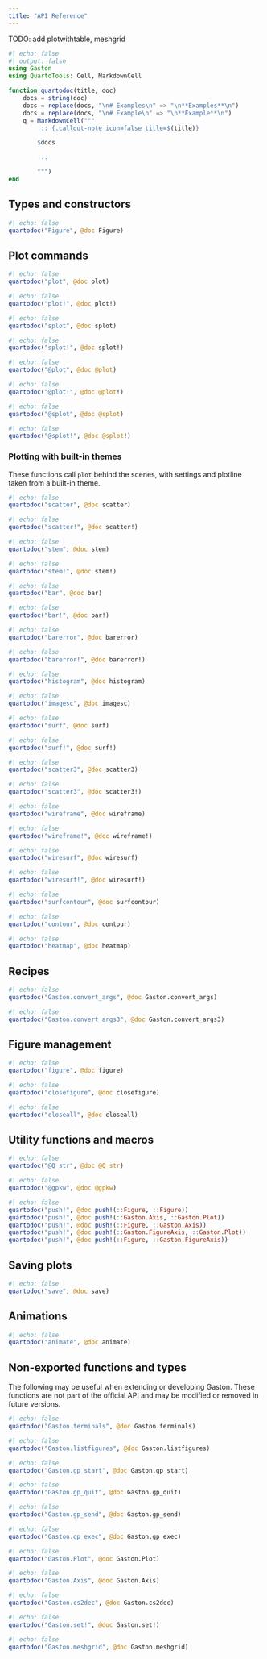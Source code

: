 ```yaml
---
title: "API Reference"
---
```


TODO: add plotwithtable, meshgrid

```julia
#| echo: false
#| output: false
using Gaston
using QuartoTools: Cell, MarkdownCell

function quartodoc(title, doc)
    docs = string(doc)
    docs = replace(docs, "\n# Examples\n" => "\n**Examples**\n")
    docs = replace(docs, "\n# Example\n" => "\n**Example**\n")
    q = MarkdownCell("""
        ::: {.callout-note icon=false title=$(title)}

        $docs

        :::

        """)
end
```

## Types and constructors

```julia
#| echo: false
quartodoc("Figure", @doc Figure)
```

## Plot commands

```julia
#| echo: false
quartodoc("plot", @doc plot)
```

```julia
#| echo: false
quartodoc("plot!", @doc plot!)
```

```julia
#| echo: false
quartodoc("splot", @doc splot)
```

```julia
#| echo: false
quartodoc("splot!", @doc splot!)
```

```julia
#| echo: false
quartodoc("@plot", @doc @plot)
```

```julia
#| echo: false
quartodoc("@plot!", @doc @plot!)
```

```julia
#| echo: false
quartodoc("@splot", @doc @splot)
```

```julia
#| echo: false
quartodoc("@splot!", @doc @splot!)
```

### Plotting with built-in themes

These functions call `plot` behind the scenes, with settings and plotline taken
from a built-in theme.

```julia
#| echo: false
quartodoc("scatter", @doc scatter)
```

```julia
#| echo: false
quartodoc("scatter!", @doc scatter!)
```

```julia
#| echo: false
quartodoc("stem", @doc stem)
```

```julia
#| echo: false
quartodoc("stem!", @doc stem!)
```

```julia
#| echo: false
quartodoc("bar", @doc bar)
```

```julia
#| echo: false
quartodoc("bar!", @doc bar!)
```

```julia
#| echo: false
quartodoc("barerror", @doc barerror)
```

```julia
#| echo: false
quartodoc("barerror!", @doc barerror!)
```

```julia
#| echo: false
quartodoc("histogram", @doc histogram)
```

```julia
#| echo: false
quartodoc("imagesc", @doc imagesc)
```

```julia
#| echo: false
quartodoc("surf", @doc surf)
```

```julia
#| echo: false
quartodoc("surf!", @doc surf!)
```

```julia
#| echo: false
quartodoc("scatter3", @doc scatter3)
```

```julia
#| echo: false
quartodoc("scatter3", @doc scatter3!)
```

```julia
#| echo: false
quartodoc("wireframe", @doc wireframe)
```

```julia
#| echo: false
quartodoc("wireframe!", @doc wireframe!)
```

```julia
#| echo: false
quartodoc("wiresurf", @doc wiresurf)
```

```julia
#| echo: false
quartodoc("wiresurf!", @doc wiresurf!)
```

```julia
#| echo: false
quartodoc("surfcontour", @doc surfcontour)
```

```julia
#| echo: false
quartodoc("contour", @doc contour)
```

```julia
#| echo: false
quartodoc("heatmap", @doc heatmap)
```

## Recipes

```julia
#| echo: false
quartodoc("Gaston.convert_args", @doc Gaston.convert_args)
```

```julia
#| echo: false
quartodoc("Gaston.convert_args3", @doc Gaston.convert_args3)
```

## Figure management

```julia
#| echo: false
quartodoc("figure", @doc figure)
```

```julia
#| echo: false
quartodoc("closefigure", @doc closefigure)
```

```julia
#| echo: false
quartodoc("closeall", @doc closeall)
```

## Utility functions and macros

```julia
#| echo: false
quartodoc("@Q_str", @doc @Q_str)
```

```julia
#| echo: false
quartodoc("@gpkw", @doc @gpkw)
```

```julia
#| echo: false
quartodoc("push!", @doc push!(::Figure, ::Figure))
quartodoc("push!", @doc push!(::Gaston.Axis, ::Gaston.Plot))
quartodoc("push!", @doc push!(::Figure, ::Gaston.Axis))
quartodoc("push!", @doc push!(::Gaston.FigureAxis, ::Gaston.Plot))
quartodoc("push!", @doc push!(::Figure, ::Gaston.FigureAxis))
```

## Saving plots

```julia
#| echo: false
quartodoc("save", @doc save)
```

## Animations

```julia
#| echo: false
quartodoc("animate", @doc animate)
```

## Non-exported functions and types

The following may be useful when extending or developing Gaston. These functions
are not part of the official API and may be modified or removed in future versions.

```julia
#| echo: false
quartodoc("Gaston.terminals", @doc Gaston.terminals)
```

```julia
#| echo: false
quartodoc("Gaston.listfigures", @doc Gaston.listfigures)
```

```julia
#| echo: false
quartodoc("Gaston.gp_start", @doc Gaston.gp_start)
```

```julia
#| echo: false
quartodoc("Gaston.gp_quit", @doc Gaston.gp_quit)
```

```julia
#| echo: false
quartodoc("Gaston.gp_send", @doc Gaston.gp_send)
```

```julia
#| echo: false
quartodoc("Gaston.gp_exec", @doc Gaston.gp_exec)
```

```julia
#| echo: false
quartodoc("Gaston.Plot", @doc Gaston.Plot)
```

```julia
#| echo: false
quartodoc("Gaston.Axis", @doc Gaston.Axis)
```

```julia
#| echo: false
quartodoc("Gaston.cs2dec", @doc Gaston.cs2dec)
```

```julia
#| echo: false
quartodoc("Gaston.set!", @doc Gaston.set!)
```

```julia
#| echo: false
quartodoc("Gaston.meshgrid", @doc Gaston.meshgrid)
```


